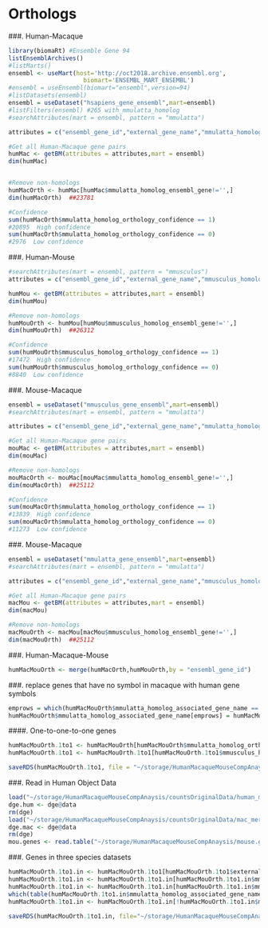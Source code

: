 # Orthologs

###. Human-Macaque
```r
library(biomaRt) #Ensemble Gene 94
listEnsemblArchives()
#listMarts()
ensembl <- useMart(host='http://oct2018.archive.ensembl.org', 
                     biomart='ENSEMBL_MART_ENSEMBL')
#ensembl = useEnsembl(biomart="ensembl",version=94)
#listDatasets(ensembl)
ensembl = useDataset("hsapiens_gene_ensembl",mart=ensembl)
#listFilters(ensembl) #265 with_mmulatta_homolog
#searchAttributes(mart = ensembl, pattern = "mmulatta")

attributes = c("ensembl_gene_id","external_gene_name","mmulatta_homolog_ensembl_gene","mmulatta_homolog_associated_gene_name","mmulatta_homolog_perc_id","mmulatta_homolog_perc_id_r1","mmulatta_homolog_goc_score","mmulatta_homolog_wga_coverage","mmulatta_homolog_dn","mmulatta_homolog_ds","mmulatta_homolog_orthology_confidence","mmulatta_homolog_orthology_type")

#Get all Human-Macaque gene pairs
humMac <- getBM(attributes = attributes,mart = ensembl)
dim(humMac)


#Remove non-homologs
humMacOrth <- humMac[humMac$mmulatta_homolog_ensembl_gene!='',]
dim(humMacOrth)  ##23781

#Confidence
sum(humMacOrth$mmulatta_homolog_orthology_confidence == 1)
#20895  High confidence
sum(humMacOrth$mmulatta_homolog_orthology_confidence == 0)
#2976  Low confidence
```

###. Human-Mouse
```r
#searchAttributes(mart = ensembl, pattern = "mmusculus")
attributes = c("ensembl_gene_id","external_gene_name","mmusculus_homolog_ensembl_gene","mmusculus_homolog_associated_gene_name", "mmusculus_homolog_perc_id","mmusculus_homolog_perc_id_r1","mmusculus_homolog_goc_score","mmusculus_homolog_wga_coverage","mmusculus_homolog_dn","mmusculus_homolog_ds","mmusculus_homolog_orthology_confidence","mmusculus_homolog_orthology_type")

humMou <- getBM(attributes = attributes,mart = ensembl)
dim(humMou)

#Remove non-homologs
humMouOrth <- humMou[humMou$mmusculus_homolog_ensembl_gene!='',]
dim(humMouOrth)  ##26312

#Confidence
sum(humMouOrth$mmusculus_homolog_orthology_confidence == 1)
#17472  High confidence
sum(humMouOrth$mmusculus_homolog_orthology_confidence == 0)
#8840  Low confidence
```

###. Mouse-Macaque
```r
ensembl = useDataset("mmusculus_gene_ensembl",mart=ensembl)
#searchAttributes(mart = ensembl, pattern = "mmulatta")

attributes = c("ensembl_gene_id","external_gene_name","mmulatta_homolog_ensembl_gene","mmulatta_homolog_associated_gene_name", "mmulatta_homolog_perc_id","mmulatta_homolog_perc_id_r1","mmulatta_homolog_goc_score","mmulatta_homolog_wga_coverage","mmulatta_homolog_dn","mmulatta_homolog_ds","mmulatta_homolog_orthology_confidence","mmulatta_homolog_orthology_type")

#Get all Human-Macaque gene pairs
mouMac <- getBM(attributes = attributes,mart = ensembl)
dim(mouMac)

#Remove non-homologs
mouMacOrth <- mouMac[mouMac$mmulatta_homolog_ensembl_gene!='',]
dim(mouMacOrth)  ##25112

#Confidence
sum(mouMacOrth$mmulatta_homolog_orthology_confidence == 1)
#13839  High confidence
sum(mouMacOrth$mmulatta_homolog_orthology_confidence == 0)
#11273  Low confidence
```

###. Mouse-Macaque
```r
ensembl = useDataset("mmulatta_gene_ensembl",mart=ensembl)
#searchAttributes(mart = ensembl, pattern = "mmulatta")

attributes = c("ensembl_gene_id","external_gene_name","mmusculus_homolog_ensembl_gene","mmusculus_homolog_associated_gene_name", "mmusculus_homolog_perc_id","mmusculus_homolog_perc_id_r1","mmusculus_homolog_goc_score","mmusculus_homolog_wga_coverage","mmusculus_homolog_dn","mmusculus_homolog_ds","mmusculus_homolog_orthology_confidence","mmusculus_homolog_orthology_type")

#Get all Human-Macaque gene pairs
macMou <- getBM(attributes = attributes,mart = ensembl)
dim(macMou)

#Remove non-homologs
macMouOrth <- macMou[macMou$mmusculus_homolog_ensembl_gene!='',]
dim(macMouOrth)  ##25112

```

###. Human-Macaque-Mouse

```r
humMacMouOrth <- merge(humMacOrth,humMouOrth,by = "ensembl_gene_id")
```

###. replace genes that have no symbol in macaque with human gene symbols

```r
emprows = which(humMacMouOrth$mmulatta_homolog_associated_gene_name == '')
humMacMouOrth$mmulatta_homolog_associated_gene_name[emprows] = humMacMouOrth$external_gene_name.x[emprows]
```

####. One-to-one-to-one genes
```r
humMacMouOrth.1to1 <- humMacMouOrth[humMacMouOrth$mmulatta_homolog_orthology_type=="ortholog_one2one",]
humMacMouOrth.1to1 <- humMacMouOrth.1to1[humMacMouOrth.1to1$mmusculus_homolog_orthology_type=="ortholog_one2one",]
```

```r
saveRDS(humMacMouOrth.1to1, file = "~/storage/HumanMacaqueMouseCompAnaysis/interdata/humMacMouOrth.1to1.Rds")
```

###. Read in Human Object Data
```r
load("~/storage/HumanMacaqueMouseCompAnaysis/countsOriginalData/human_merged1235_20cpg15upg.robj")
dge.hum <- dge@data
rm(dge)
load("~/storage/HumanMacaqueMouseCompAnaysis/countsOriginalData/mac_merged9_nospikeincells.Robj")
dge.mac <- dge@data
rm(dge)
mou.genes <- read.table("~/storage/HumanMacaqueMouseCompAnaysis/mouse.gene.list")
```

###. Genes in three species datasets
```r
humMacMouOrth.1to1.in <- humMacMouOrth.1to1[humMacMouOrth.1to1$external_gene_name.x %in% rownames(dge.hum),]
humMacMouOrth.1to1.in <- humMacMouOrth.1to1.in[humMacMouOrth.1to1.in$mmulatta_homolog_associated_gene_name %in% rownames(dge.mac),]
humMacMouOrth.1to1.in <- humMacMouOrth.1to1.in[humMacMouOrth.1to1.in$mmusculus_homolog_associated_gene_name %in% mou.genes$V1,]
which(table(humMacMouOrth.1to1.in$mmulatta_homolog_associated_gene_name)!=1)
humMacMouOrth.1to1.in <- humMacMouOrth.1to1.in[!humMacMouOrth.1to1.in$mmulatta_homolog_associated_gene_name %in% c("NDUFAB1","RPS26","SKP1"),]
```

```r
saveRDS(humMacMouOrth.1to1.in, file="~/storage/HumanMacaqueMouseCompAnaysis/interdata/humMacMouOrth.1to1.in.Rds")
```